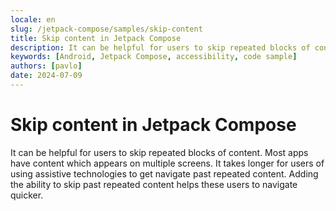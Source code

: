 ```yaml
---
locale: en
slug: /jetpack-compose/samples/skip-content
title: Skip content in Jetpack Compose
description: It can be helpful for users to skip repeated blocks of content.
keywords: [Android, Jetpack Compose, accessibility, code sample]
authors: [pavlo]
date: 2024-07-09
---
```


# Skip content in Jetpack Compose

It can be helpful for users to skip repeated blocks of content. Most apps have content which appears on multiple screens. It takes longer for users of using assistive technologies to get navigate past repeated content. Adding the ability to skip past repeated content helps these users to navigate quicker.

<CodeSample id="screen-skip" platform="jetpack-compose" locale="en"/>
